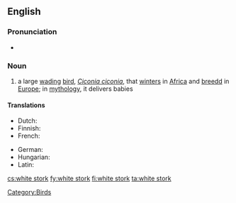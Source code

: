 ==English==

===Pronunciation===
* {{audio|en-uk-white stork.ogg|Audio (UK)}}

===Noun===
{{wikipedia}}
{{en-noun|sg=[[white]] [[stork]]}}

# a large [[wading]] [[bird]], ''[[Ciconia ciconia]]'', that [[winter]]s in [[Africa]] and [[breed]]d in [[Europe]]; in [[mythology]], it delivers babies

====Translations====
{{trans-top|large wading bird, ''Ciconia ciconia''}}
* Dutch: {{t+|nl|ooievaar|m}}
* Finnish: {{t+|fi|kattohaikara}}
* French: {{t-|fr|cigogne blanche}}
{{trans-mid}}
* German: {{t-|de|Weissstorch}}
* Hungarian: {{t|hu|fehér gólya}}
* Latin: {{t-|la|ciconia}}
{{trans-bottom}}

[[Category:Birds]]

[[cs:white stork]]
[[fy:white stork]]
[[fi:white stork]]
[[ta:white stork]]